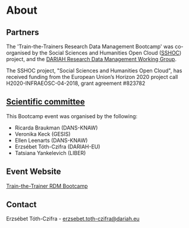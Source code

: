 # About

## Partners

The 'Train-the-Trainers Research Data Management Bootcamp' was co-organised by
the Social Sciences and Humanities Open Cloud
([SSHOC](https://sshopencloud.eu/)) project, and the
[DARIAH Research Data Management Working Group](https://www.dariah.eu/activities/working-groups/research-data-management/).

The SSHOC project, "Social Sciences and Humanities Open Cloud", has received
funding from the European Union’s Horizon 2020 project call
H2020-INFRAEOSC-04-2018, grant agreement #823782

## [Scientific committee](url)

This Bootcamp event was organised by the following:

- Ricarda Braukman (DANS-KNAW)
- Veronika Keck (GESIS)
- Ellen Leenarts (DANS-KNAW)
- Erzsébet Tóth-Czifra (DARIAH-EU)
- Tatsiana Yankelevich (LIBER)

## Event Website

[Train-the-Trainer RDM Bootcamp](https://www.sshopencloud.eu/events/train-trainer-rdm-bootcamp)

## Contact

Erzsébet Tóth-Czifra -
[erzsebet.toth-czifra@dariah.eu](erzsebet.toth-czifra@dariah.eu)
